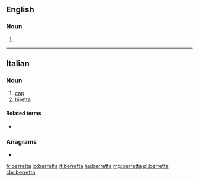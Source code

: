 ==English==

===Noun===
{{en-noun}}

# {{archaic form of|biretta|lang=en}}

{{Webster 1913}}

----

==Italian==

===Noun===
{{it-noun|f}}

# [[cap]]
# [[biretta]]

====Related terms====
* {{l|it|berretto}}

===Anagrams===
* {{l|it|barrette}}

[[fr:berretta]]
[[io:berretta]]
[[it:berretta]]
[[hu:berretta]]
[[mg:berretta]]
[[pl:berretta]]
[[chr:berretta]]